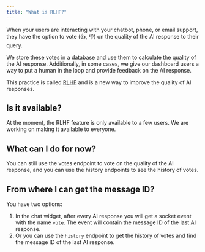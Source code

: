 ```yaml
---
title: "What is RLHF?"
---
```


When your users are interacting with your chatbot, phone, or email support, they have the option to vote (👍, 👎) on the quality of the AI response to their query.

We store these votes in a database and use them to calculate the quality of the AI response. Additionally, in some cases, we give our dashboard users a way to put a human in the loop and provide feedback on the AI response.

This practice is called [RLHF](https://en.wikipedia.org/wiki/Reinforcement_learning_from_human_feedback) and is a new way to improve the quality of AI responses. 

## Is it available?

At the moment, the RLHF feature is only available to a few users. We are working on making it available to everyone.

## What can I do for now?

You can still use the votes endpoint to vote on the quality of the AI response, and you can use the history endpoints to see the history of votes.


## From where I can get the message ID?

You have two options:

1. In the chat widget, after every AI response you will get a socket event with the name `vote`. The event will contain the message ID of the last AI response.
2. Or you can use the `history` endpoint to get the history of votes and find the message ID of the last AI response.